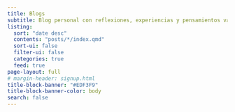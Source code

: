 ```yaml
---
title: Blogs
subtitle: Blog personal con reflexiones, experiencias y pensamientos variados.
listing:
  sort: "date desc"
  contents: "posts/*/index.qmd"
  sort-ui: false
  filter-ui: false
  categories: true
  feed: true
page-layout: full
# margin-header: signup.html
title-block-banner: "#EDF3F9"
title-block-banner-color: body
search: false
---
```



